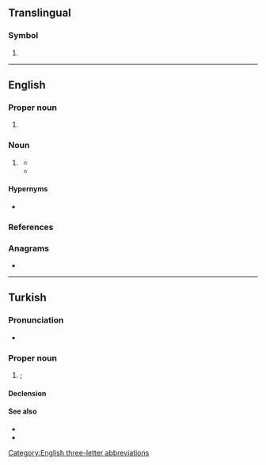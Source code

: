 {{also/abd}}
==Translingual==

===Symbol===
{{mul-symbol}}

# {{IATA|Abadan International Airport||Abadan, Iran|Abadan|Khuzestan province|Khuzestan|Iran}}

----

==English==

===Proper noun===
{{en-proper noun}}

# {{non-gloss definition|Airport code for [[Abadan]], [[Iran]].<ref>{{cite-book|last=|first= |authorlink= |coauthors= |editor=Morris, William|others= |title=The American Heritage Dictionary of the English Language|year=1969|url= |format= |accessdate= |accessyear= |accessmonth= |edition= |date= |year_published=1971|month= |publisher=American Heritage Publishing Co., Inc.|location=New York, NY |doi= |isbn=0-395-09066-0|lccn= |ol= |page=1|chapter= |chapterurl= |quote=}}</ref>}}

===Noun===
{{en-noun|-}}

# {{lb|en|academics}} {{abbreviation of|en|all but dissertation|gloss=A description of the status of a [[doctoral]] [[student]] who has completed all [[Ph.D.]] degree requirements except the doctoral [[dissertation]].}}
#* {{quote-book|en|title=Maid in the U.S.A.|passage=Most of my employers knew I was a graduate student, and fortunately, most seemed reluctant to ask me too many questions. Our mutual slience served as a way to deal with the status inconsistency of a house wife with a B.A. hiring a '''ABD''' to clean her house.|year=1992|author=Mary Romero|page=6|isbn=0415906113|chapter=Intersection of Biography and History: My Intellectual Journey|lccn=92-90|publisher=Routledge}}
#* {{quote-journal|en|passage=The most common reason for such episodes is that a student takes a job before completing a thesis, usually after attaining '''ABD''' (all but dissertation) status.|title=So You Want to Earn a Ph.D. in Economics?: How Long Do You Think It Will Take?|work=The Journal of Human Resources|year=2001|page=366|first=John|last=Siegfried|issue=2|volume=36|first2=Wendy|last2=Stock}}

====Hypernyms====
* {{l|en|abt}}

===References===
<references/>

===Anagrams===
* {{anagrams|en|a=abd|ADB|BDA|D.B.A.|DAB|DBA|bad|d/b/a|dab|dba}}

[[Category:English three-letter abbreviations]]

----

==Turkish==

===Pronunciation===
* {{IPA|tr|/aːbeːdeː/}}

===Proper noun===
{{tr-proper noun}}

# {{place|tr|country|cont/North America|t=USA}}; {{initialism of|tr|Amerika Birleşik Devletleri||United States of America|nocap=1|nodot=1}}

====Declension====
{{crh-latin-noun|'nin|'ye|'yi|'de|'den}}

====See also====
* {{l|tr|Amerika}}
* {{l|tr|Amerika Birleşik Devletleri}}